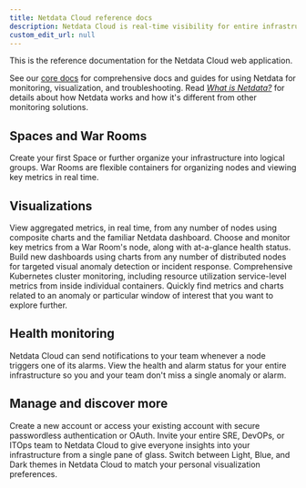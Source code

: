 ```yaml
---
title: Netdata Cloud reference docs
description: Netdata Cloud is real-time visibility for entire infrastructures. View key metrics, insightful charts, and active alarms from all your nodes.
custom_edit_url: null
---
```



This is the reference documentation for the Netdata Cloud web application.

See our [core docs](/docs) for comprehensive docs and guides for using Netdata for monitoring, visualization, and
troubleshooting. Read [_What is Netdata?_](/docs/overview/what-is-netdata) for details about how Netdata works and how
it's different from other monitoring solutions.

<StartBox 
  to="/docs/cloud/get-started"
  title="Get started with Netdata Cloud"
  description="Ready to get real-time visibility into your entire infrastructure? This guide will help you get started on Netdata Cloud."
  image={true} />

## Spaces and War Rooms

<Discover>
  <DiscoverBox 
    href="/docs/cloud/spaces" 
    title="Spaces">
    Create your first Space or further organize your infrastructure into logical groups.
  </DiscoverBox>
  <DiscoverBox 
    href="/docs/cloud/war-rooms" 
    title="War Rooms">
    War Rooms are flexible containers for organizing nodes and viewing key metrics in real time.
  </DiscoverBox>
</Discover>

## Visualizations

<Discover>
  <DiscoverBox 
    href="/docs/cloud/visualize/overview" 
    title="Overview">
    View aggregated metrics, in real time, from any number of nodes using composite charts and the familiar Netdata dashboard.
  </DiscoverBox>
  <DiscoverBox 
    href="/docs/cloud/visualize/nodes" 
    title="Nodes view">
    Choose and monitor key metrics from a War Room's node, along with at-a-glance health status.
  </DiscoverBox>
  <DiscoverBox 
    href="/docs/cloud/visualize/dashboards" 
    title="Create new dashboards">
    Build new dashboards using charts from any number of distributed nodes for targeted visual anomaly detection or incident response.
  </DiscoverBox>
  <DiscoverBox 
    href="/docs/cloud/visualize/kubernetes" 
    title="Kubernetes visualizations">
    Comprehensive Kubernetes cluster monitoring, including resource utilization service-level metrics from inside individual containers.
  </DiscoverBox>
  <DiscoverBox 
    href="/docs/cloud/insights/metric-correlations" 
    title="Metric Correlations">
    Quickly find metrics and charts related to an anomaly or particular window of interest that you want to explore further.
  </DiscoverBox>
</Discover>

## Health monitoring

<Discover>
  <DiscoverBox 
    href="/docs/cloud/monitoring/notifications" 
    title="Alarm notifications">
    Netdata Cloud can send notifications to your team whenever a node triggers one of its alarms.
  </DiscoverBox>
  <DiscoverBox 
    href="/docs/cloud/monitoring/alarms"
    title="Alarms">
    View the health and alarm status for your entire infrastructure so you and your team don't miss a single anomaly or alarm.
  </DiscoverBox>
</Discover>

## Manage and discover more

<Discover>
  <DiscoverBox 
    href="/docs/cloud/manage/sign-in" 
    title="Sign in with email, Google, or GitHub">
    Create a new account or access your existing account with secure passwordless authentication or OAuth.
  </DiscoverBox>
  <DiscoverBox 
    href="/docs/cloud/manage/invite-your-team" 
    title="Invite your team">
    Invite your entire SRE, DevOPs, or ITOps team to Netdata Cloud to give everyone insights into your infrastructure from a single pane of glass.
  </DiscoverBox>
  <DiscoverBox 
    href="/docs/cloud/manage/themes" 
    title="Choose your Netdata Cloud theme">
    Switch between Light, Blue, and Dark themes in Netdata Cloud to match your personal visualization preferences.
  </DiscoverBox>
</Discover>
